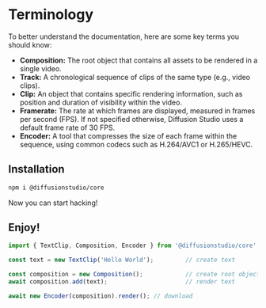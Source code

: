 # Terminology

To better understand the documentation, here are some key terms you should know:

- **Composition:** The root object that contains all assets to be rendered in a single video.
- **Track:** A chronological sequence of clips of the same type (e.g., video clips).
- **Clip:** An object that contains specific rendering information, such as position and duration of visibility within the video.
- **Framerate:** The rate at which frames are displayed, measured in frames per second (FPS). If not specified otherwise, Diffusion Studio uses a default frame rate of 30 FPS.
- **Encoder:** A tool that compresses the size of each frame within the sequence, using common codecs such as H.264/AVC1 or H.265/HEVC.

## Installation

```sh
npm i @diffusionstudio/core
```

Now you can start hacking!

## Enjoy!

```typescript
import { TextClip, Composition, Encoder } from '@diffusionstudio/core';

const text = new TextClip('Hello World');         // create text

const composition = new Composition();            // create root object
await composition.add(text);                      // render text

await new Encoder(composition).render(); // download
```
